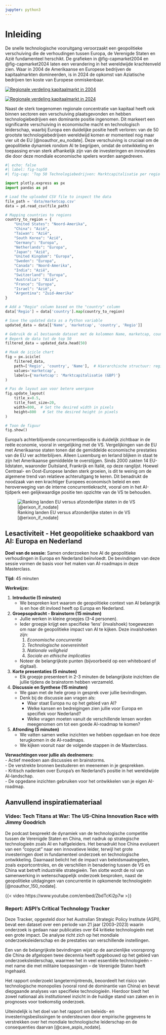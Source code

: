 ```yaml
---
jupyter: python3
---
```


# Inleiding

De snelle technologische vooruitgang veroorzaakt een geopolitieke verschuiving die de verhoudingen tussen Europa, de Verenigde Staten en Azië fundamenteel herschikt. De grafieken in @fig-capmarket2004 en @fig-capmarket2024 laten een verandering in het wereldwijde krachtenveld zien. Waar in 2004 de Amerikaanse en Europese bedrijven de kapitaalmarkten domineerden, is in 2024 de opkomst van Aziatische bedrijven ten koste van Europese onmiskenbaar.

[![Regionale verdeling kapitaalmarkt in 2004](images/capmarket2004.png){#fig-capmarket2004}](https://datadrivendecisions.github.io/marketcap/world2004.html){target="_blank"}

[![Regionale verdeling kapitaalmarkt in 2024](images/capmarket2024.png){#fig-capmarket2024}](https://datadrivendecisions.github.io/marketcap/){target="_blank"}

Naast de sterk toegenomen regionale concentratie van kapitaal heeft ook binnen sectoren een verschuiving plaatsgevonden en hebben technologiebedrijven een dominante positie ingenomen. Dit markeert een significante verschuiving in economische macht en technologisch leiderschap, waarbij Europa een duidelijke positie heeft verloren: van de 50 grootste technologiebedrijven wereldwijd komen er momenteel nog maar vier uit de EU [@noauthor_eu_nodate]. Deze verschuiving is cruciaal om de geopolitieke dynamiek rondom AI te begrijpen, omdat de ontwikkeling en toepassing ervan sterk afhankelijk zijn van de investeringen en innovaties die door deze mondiale economische spelers worden aangedreven.

:::{.column-body-outset}
```python
#| echo: false
#| label: fig-top50
#| fig-cap: 'Top 50 Technologiebedrijven: Marktcapitalisatie per regio en land [@noauthor_largest_nodate]'

import plotly.express as px
import pandas as pd

# Load the uploaded CSV file to inspect the data
file_path = 'data/marketcap.csv'
data = pd.read_csv(file_path)

# Mapping countries to regions
country_to_region = {
    "United States": "Noord-Amerika",
    "China": "Azië",
    "Taiwan": "Azië",
    "South Korea": "Azië",
    "Germany": "Europa",
    "Netherlands": "Europa",
    "Japan": "Azië",
    "United Kingdom": "Europa",
    "Sweden": "Europa",
    "Canada": "Noord-Amerika",
    "India": "Azië",
    "Switzerland": "Europa",
    "Australia": "Azië",
    "France": "Europa",
    "Israel": "Azië",
    "Argentina": "Zuid-Amerika"
}

# Add a "Regio" column based on the "country" column
data['Regio'] = data['country'].map(country_to_region)

# Save the updated data as a Python variable
updated_data = data[['Name', 'marketcap', 'country', 'Regio']]

# Gebruik de al bestaande dataset met de kolommen Name, marketcap, country en Regio
# Beperk de data tot de top 50
filtered_data = updated_data.head(50)

# Maak de icicle chart
fig = px.icicle(
    filtered_data,
    path=['Regio', 'country', 'Name'],  # Hierarchische structuur: regio > land > bedrijf
    values='marketcap',
    labels={'marketcap': 'Marktcapitalisatie (GBP)'}
)

# Pas de layout aan voor betere weergave
fig.update_layout(
    title_x=0.5,
    title_font_size=20,
    width=800,  # Set the desired width in pixels
    height=800   # Set the desired height in pixels
)

# Toon de figuur
fig.show()
```
:::

Europa's achterblijvende concurrentiepositie is duidelijk zichtbaar in de reële economie, vooral in vergelijking met de VS. Vergelijkingen van de EU met Amerikaanse staten tonen dat de gemiddelde economische prestaties van de EU ver achterblijven. Alleen Luxemburg en Ierland blijken in staat te zijn het Amerikaanse gemiddelde te overstijgen. Sinds 2000 zakten 14 EU-lidstaten, waaronder Duitsland, Frankrijk en Italië, op deze ranglijst. Hoewel Centraal- en Oost-Europese landen sterk groeien, is dit te weinig om de algemene trend van relatieve achteruitgang te keren. Dit benadrukt de noodzaak van een krachtiger Europees economisch beleid en een heroverweging van de interne concurrentiekracht, vooral om in het AI-tijdperk een gelijkwaardige positie ten opzichte van de VS te behouden.

![Ranking landen EU versus afzonderlijke staten in de VS [@erixon_if_nodate]](images/eur-vs-us-gdp.png){#fig-eustatesgdp}

::: callout-tip
## Lesactiviteit - Het geopolitieke schaakbord van AI: Europa en Nederland

**Doel van de sessie:** Samen onderzoeken hoe AI de geopolitieke verhoudingen in Europa en Nederland beïnvloedt. De bevindingen van deze sessie vormen de basis voor het maken van AI-roadmaps in deze Masterclass.

**Tijd:** 45 minuten

**Werkwijze:**

1.  **Introductie (5 minuten)**
    -   We bespreken kort waarom de geopolitieke context van AI belangrijk is en hoe dit invloed heeft op Europa en Nederland.
2.  **Groepsopdracht - Brainstorm (15 minuten)**
    -   Jullie werken in kleine groepjes (3-4 personen).\
    -   Ieder groepje krijgt een specifieke ‘lens’ (invalshoek) toegewezen om naar de geopolitieke impact van AI te kijken. Deze invalshoeken zijn:
        1.  *Economische concurrentie*\
        2.  *Technologische soevereiniteit*\
        3.  *Nationale veiligheid*\
        4.  *Sociale en ethische implicaties*\
    -   Noteer de belangrijkste punten (bijvoorbeeld op een whiteboard of digitaal).
3.  **Korte presentaties (5 minuten)**
    -   Elk groepje presenteert in 2-3 minuten de belangrijkste inzichten die jullie tijdens de brainstorm hebben verzameld.
4.  **Discussie en Synthese (15 minuten)**
    -   We gaan met de hele groep in gesprek over jullie bevindingen.\
    -   Denk bij de discussie aan vragen als:
        -   Waar staat Europa nu op het gebied van AI?\
        -   Welke kansen en bedreigingen zien jullie voor Europa en specifiek voor Nederland?\
        -   Welke vragen moeten vanuit de verschillende lensen worden meegenomen om tot een goede AI-roadmap te komen?
5.  **Afronding (5 minuten)**
    -   We vatten samen welke inzichten we hebben opgedaan en hoe deze terugkomen in de AI-roadmaps.\
    -   We kijken vooruit naar de volgende stappen in de Masterclass.

**Verwachtingen voor jullie als deelnemers:**\
- Actief meedoen aan discussies en brainstorms.\
- De verstrekte bronnen bestuderen en meenemen in je gesprekken.\
- Kritisch nadenken over Europa’s en Nederland’s positie in het wereldwijde AI-landschap.\
- De opgedane inzichten gebruiken voor het ontwikkelen van je eigen AI-roadmap.
:::

## Aanvullend inspiratiemateriaal

### Video: Tech Titans at War: The US-China Innovation Race with Jimmy Goodrich

De podcast bespreekt de dynamiek van de technologische competitie tussen de Verenigde Staten en China, met nadruk op strategische technologieën zoals AI en halfgeleiders. Het benadrukt hoe China evolueert van een "copycat" naar een innovatieve leider, terwijl het grote investeringen doet in fundamenteel onderzoek en technologische ontwikkeling. Daarnaast belicht het de impact van beleidsmaatregelen, zoals exportcontroles, en de verschillen in benadering tussen de VS en China wat betreft industriële strategieën. Ten slotte wordt de rol van samenwerking in wetenschappelijk onderzoek besproken, naast de geopolitieke uitdagingen van concurrentie in opkomende technologieën [@noauthor_150_nodate].

{{< video https://www.youtube.com/embed/ZbdTcKi2p7w >}}

### Report: ASPI’s Critical Technology Tracker

Deze Tracker, opgesteld door het Australian Strategic Policy Institute (ASPI), bevat een dataset over een periode van 21 jaar (2003–2023) waarin onderzoek is gedaan naar publicaties over 64 kritieke technologieën met een grote impact. De analyse richt zich op het mondiale onderzoeksleiderschap en de prestaties van verschillende instellingen.  

Een van de belangrijkste bevindingen wijst op de aanzienlijke voorsprong die China de afgelopen twee decennia heeft opgebouwd op het gebied van onderzoeksleiderschap, waarmee het in veel essentiële technologieën – met name die met militaire toepassingen – de Verenigde Staten heeft ingehaald.  

Het rapport onderzoekt langetermijntrends, beoordeelt het risico van technologische monopolies (vooral rond de dominantie van China) en bevat diepgaande analyses van specifieke technologieën. Hierdoor biedt het zowel nationaal als institutioneel inzicht in de huidige stand van zaken en in prognoses voor toekomstig onderzoek.  

Uiteindelijk is het doel van het rapport om beleids- en investeringsbeslissingen te ondersteunen door empirische gegevens te verstrekken over het mondiale technologische leiderschap en de consequenties daarvan [@cave_aspis_nodate].
